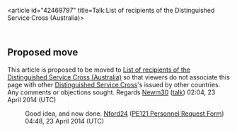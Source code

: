 <article id="42469797" title=Talk:List of recipients of the Distinguished Service Cross (Australia)>
	<talkpage id="42469797" title="Talk:List of recipients of the Distinguished Service Cross (Australia)">
{{MILHIST|class=List|list=y|b1=y|b2=n|b3=n|b4=y|b5=n|ANZSP=y}}
{{WikiProject Australia|class=list|importance=low|military=y|military-importance=low}}

== Proposed move ==

This article is proposed to be moved to [[List of recipients of the Distinguished Service Cross (Australia)]] so that viewers do not associate this page with other [[Distinguished Service Cross]]'s issued by other countries. Any comments or objections sought. Regards [[User:Newm30|Newm30]] ([[User talk:Newm30|talk]]) 02:04, 23 April 2014 (UTC)
 
:Good idea, and now done. [[User:Nford24|Nford24]] ([[User Talk:Nford24|PE121 Personnel Request Form]]) 04:48, 23 April 2014 (UTC)
	</talkpage>
</article>